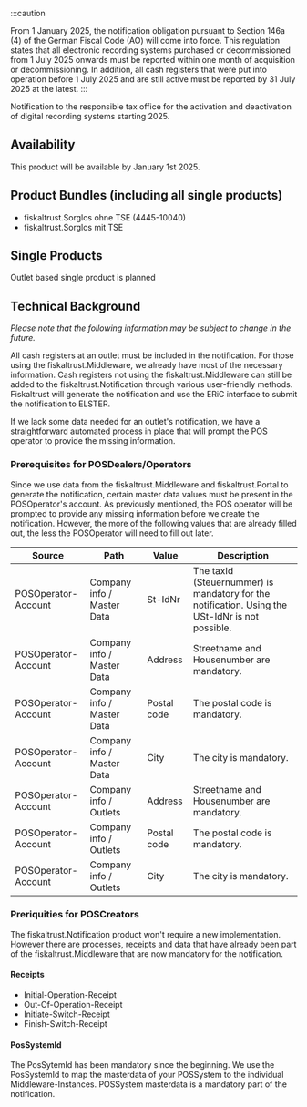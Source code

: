 :::caution 

From 1 January 2025, the notification obligation pursuant to Section 146a (4) of the German Fiscal Code (AO) will come into force. This regulation states that all electronic recording systems purchased or decommissioned from 1 July 2025 onwards must be reported within one month of acquisition or decommissioning. In addition, all cash registers that were put into operation before 1 July 2025 and are still active must be reported by 31 July 2025 at the latest.
:::

Notification to the responsible tax office for the activation and deactivation of digital recording systems starting 2025. 

## Availability

This product will be available by January 1st 2025.

## Product Bundles (including all single products)

- fiskaltrust.Sorglos ohne TSE (4445-10040)
- fiskaltrust.Sorglos mit TSE

## Single Products

Outlet based single product is planned

## Technical Background
_Please note that the following information may be subject to change in the future._

All cash registers at an outlet must be included in the notification. For those using the fiskaltrust.Middleware, we already have most of the necessary information. Cash registers not using the fiskaltrust.Middleware can still be added to the fiskaltrust.Notification through various user-friendly methods. Fiskaltrust will generate the notification and use the ERiC interface to submit the notification to ELSTER.

If we lack some data needed for an outlet's notification, we have a straightforward automated process in place that will prompt the POS operator to provide the missing information.

### Prerequisites for POSDealers/Operators
Since we use data from the fiskaltrust.Middleware and fiskaltrust.Portal to generate the notification, certain master data values must be present in the POSOperator's account. As previously mentioned, the POS operator will be prompted to provide any missing information before we create the notification. However, the more of the following values that are already filled out, the less the POSOperator will need to fill out later.

| Source | Path | Value | Description |
|-----------|-----------------|-----------------------------------------------------|-------------------------|
| POSOperator-Account | Company info / Master Data | St-IdNr | The taxId (Steuernummer) is mandatory for the notification. Using the USt-IdNr is not possible. |
| POSOperator-Account | Company info / Master Data | Address | Streetname and Housenumber are mandatory.|
| POSOperator-Account | Company info / Master Data | Postal code | The postal code is mandatory.|
| POSOperator-Account | Company info / Master Data | City | The city is mandatory.|
| POSOperator-Account | Company info / Outlets | Address | Streetname and Housenumber are mandatory.|
| POSOperator-Account | Company info / Outlets | Postal code | The postal code is mandatory.|
| POSOperator-Account | Company info / Outlets | City | The city is mandatory.|

### Preriquities for POSCreators
The fiskaltrust.Notification product won't require a new implementation. However there are processes, receipts and data that have already been part of the fiskaltrust.Middleware that are now mandatory for the notification. 

#### Receipts
- Initial-Operation-Receipt
- Out-Of-Operation-Receipt
- Initiate-Switch-Receipt
- Finish-Switch-Receipt

#### PosSystemId
The PosSytemId has been mandatory since the beginning. We use the PosSystemId to map the masterdata of your POSSystem to the individual Middleware-Instances. POSSystem masterdata is a mandatory part of the notification.
